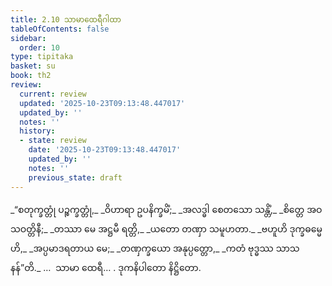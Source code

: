 ```yaml
---
title: 2.10 သာမာထေရီဂါထာ
tableOfContents: false
sidebar:
  order: 10
type: tipitaka
basket: su
book: th2
review:
  current: review
  updated: '2025-10-23T09:13:48.447017'
  updated_by: ''
  notes: ''
  history:
  - state: review
    date: '2025-10-23T09:13:48.447017'
    updated_by: ''
    notes: ''
    previous_state: draft
---
```



<ReviewStatus review={frontmatter.review} showDetails={true} />

<HypothesisAnnotation frontmatter={frontmatter} />

<DynamicBreadcrumb />

<Division number="37" book="th2" e="ch" v="19" p="383">

<Paragraph number="66" type="verses" book="th2">
_“စတုက္ခတ္တုံ ပဉ္စက္ခတ္တုံ,_  
_ဝိဟာရာ ဥပနိက္ခမိံ;_  
_အလဒ္ဓါ စေတသော သန္တိံ,_  
_စိတ္တေ အဝသဝတ္တိနီ;_  
_တဿာ မေ အဋ္ဌမီ ရတ္တိ,_  
_ယတော တဏှာ သမူဟတာ._  

</Paragraph>

</Division>
<Division number="38" book="th2" e="ch" v="19" p="383">

<Paragraph number="67" type="verses" book="th2">
_ဗဟူဟိ ဒုက္ခဓမ္မေဟိ,_  
_အပ္ပမာဒရတာယ မေ;_  
_တဏှက္ခယော အနုပ္ပတ္တော,_  
_ကတံ ဗုဒ္ဓဿ သာသနန်”တိ._  


</Paragraph>
</Division>

<Paragraph number="68" type="center" book="th2">
…  သာမာ ထေရီ… .



</Paragraph>

<Paragraph number="69" type="center" book="th2">
ဒုကနိပါတော နိဋ္ဌိတော.
</Paragraph>